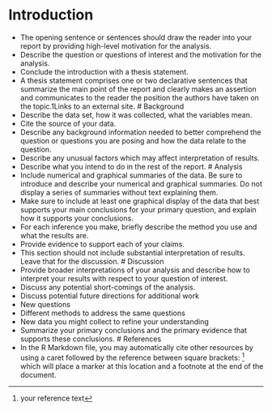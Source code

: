 # Introduction
- The opening sentence or sentences should draw the reader into your report by providing high-level motivation for the analysis. 
- Describe the question or questions of interest and the motivation for the analysis.
- Conclude the introduction with a thesis statement.
- A thesis statement comprises one or two declarative sentences that summarize the main point of the report and clearly makes an assertion and communicates to the reader the position the authors have taken on the topic.1Links to an external site.
# Background
- Describe the data set, how it was collected, what the variables mean.
- Cite the source of your data.
- Describe any background information needed to better comprehend the question or questions you are posing and how the data relate to the question.
- Describe any unusual factors which may affect interpretation of results.
- Describe what you intend to do in the rest of the report.
# Analysis
- Include numerical and graphical summaries of the data. Be sure to introduce and describe your numerical and graphical summaries.  Do not display a series of summaries without text explaining them.
- Make sure to include at least one graphical display of the data that best supports your main conclusions for your primary question, and explain how it supports your conclusions.
- For each inference you make, briefly describe the method you use and what the results are.
- Provide evidence to support each of your claims.
- This section should not include substantial interpretation of results. Leave that for the discussion.
# Discussion
- Provide broader interpretations of your analysis and describe how to interpret your results with respect to your question of interest.
- Discuss any potential short-comings of the analysis.
- Discuss potential future directions for additional work
- New questions
- Different methods to address the same questions
- New data you might collect to refine your understanding
- Summarize your primary conclusions and the primary evidence that supports these conclusions.
# References
- In the R Markdown file, you may automatically cite other resources by using a caret followed by the reference between square brackets: ^[your reference text] which will place a marker at this location and a footnote at the end of the document.